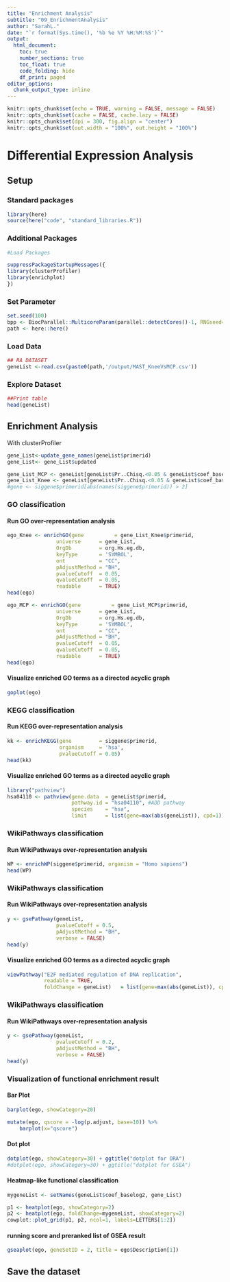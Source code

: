 ```yaml
---
title: "Enrichment Analysis"
subtitle: "09_EnrichmentAnalysis"
author: "SarahL."
date: "`r format(Sys.time(), '%b %e %Y %H:%M:%S')`"
output: 
  html_document:
    toc: true
    number_sections: true   
    toc_float: true
    code_folding: hide
    df_print: paged
editor_options:
  chunk_output_type: inline
---
```


```r
knitr::opts_chunk$set(echo = TRUE, warning = FALSE, message = FALSE)
knitr::opts_chunk$set(cache = FALSE, cache.lazy = FALSE)
knitr::opts_chunk$set(dpi = 300, fig.align = "center")
knitr::opts_chunk$set(out.width = "100%", out.height = "100%")
```


# Differential Expression Analysis

## Setup

### Standard packages

```r
library(here)
source(here("code", "standard_libraries.R"))
```

### Additional Packages


```r
#Load Packages

suppressPackageStartupMessages({
library(clusterProfiler)
library(enrichplot)
})

```

### Set Parameter

```r
set.seed(100)
bpp <- BiocParallel::MulticoreParam(parallel::detectCores()-1, RNGseed=100)
path <- here::here()
```


### Load Data

```r
## RA DATASET
geneList <-read.csv(paste0(path,'/output/MAST_KneeVsMCP.csv'))

```


### Explore Dataset


```r
##Print table
head(geneList)


```


## Enrichment Analysis

With clusterProfiler

```r

gene_List<-update_gene_names(geneList$primerid)
gene_List<- gene_List$updated

gene_List_MCP <- geneList[geneList$Pr..Chisq.<0.05 & geneList$coef_baselog2> 0.1,, drop=F]
gene_List_Knee <- geneList[geneList$Pr..Chisq.<0.05 & geneList$coef_baselog2< -0.1,, drop=F]
#gene <- siggene$primerid[abs(names(siggene$primerid)) > 2]

```

### GO classification

#### Run GO over-representation analysis

```r
ego_Knee <- enrichGO(gene          = gene_List_Knee$primerid,
                universe      = gene_List,
                OrgDb         = org.Hs.eg.db,
                keyType       = 'SYMBOL',
                ont           = "CC",
                pAdjustMethod = "BH",
                pvalueCutoff  = 0.05,
                qvalueCutoff  = 0.05,
                readable      = TRUE)
head(ego)

```

```r
ego_MCP <- enrichGO(gene          = gene_List_MCP$primerid,
                universe      = gene_List,
                OrgDb         = org.Hs.eg.db,
                keyType       = 'SYMBOL',
                ont           = "CC",
                pAdjustMethod = "BH",
                pvalueCutoff  = 0.05,
                qvalueCutoff  = 0.05,
                readable      = TRUE)
head(ego)

```


#### Visualize enriched GO terms as a directed acyclic graph

```r
goplot(ego)

```


### KEGG classification

#### Run KEGG over-representation analysis

```r
kk <- enrichKEGG(gene         = siggene$primerid,
                 organism     = 'hsa',
                 pvalueCutoff = 0.05)
head(kk)
```

#### Visualize enriched GO terms as a directed acyclic graph

```r
library("pathview")
hsa04110 <- pathview(gene.data  = geneList$primerid,
                     pathway.id = "hsa04110", #ADD pathway
                     species    = "hsa",
                     limit      = list(gene=max(abs(geneList)), cpd=1))

```

### WikiPathways classification

#### Run WikiPathways over-representation analysis

```r
WP <- enrichWP(siggene$primerid, organism = "Homo sapiens") 
head(WP)
```


### WikiPathways classification

#### Run WikiPathways over-representation analysis

```r
y <- gsePathway(geneList, 
                pvalueCutoff = 0.5,
                pAdjustMethod = "BH", 
                verbose = FALSE)
head(y)
```

#### Visualize enriched GO terms as a directed acyclic graph

```r
viewPathway("E2F mediated regulation of DNA replication", 
            readable = TRUE, 
            foldChange = geneList)   = list(gene=max(abs(geneList)), cpd=1))

```


### WikiPathways classification

#### Run WikiPathways over-representation analysis

```r
y <- gsePathway(geneList, 
                pvalueCutoff = 0.2,
                pAdjustMethod = "BH", 
                verbose = FALSE)
head(y)
```

### Visualization of functional enrichment result

#### Bar Plot

```r
barplot(ego, showCategory=20) 

mutate(ego, qscore = -log(p.adjust, base=10)) %>% 
    barplot(x="qscore")
```

#### Dot plot

```r
dotplot(ego, showCategory=30) + ggtitle("dotplot for ORA")
#dotplot(ego, showCategory=30) + ggtitle("dotplot for GSEA")
```

#### Heatmap-like functional classification

```r
mygeneList <- setNames(geneList$coef_baselog2, gene_List)

p1 <- heatplot(ego, showCategory=2)
p2 <- heatplot(ego, foldChange=mygeneList, showCategory=2)
cowplot::plot_grid(p1, p2, ncol=1, labels=LETTERS[1:2])

```

#### running score and preranked list of GSEA result

```r
gseaplot(ego, geneSetID = 2, title = ego$Description[1])

```


## Save the dataset

```r

```
